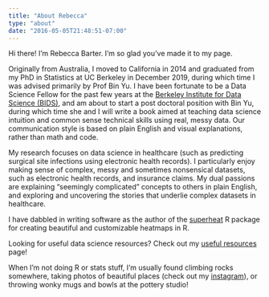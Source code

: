 ```yaml
---
title: "About Rebecca"
type: "about"
date: "2016-05-05T21:48:51-07:00"
---
```


Hi there! I'm Rebecca Barter. I'm so glad you've made it to my page.

Originally from Australia, I moved to California in 2014 and graduated from my PhD in Statistics at UC Berkeley in December 2019, during which time I was advised primarily by Prof Bin Yu. I have been fortunate to be a Data Science Fellow for the past few years at the [Berkeley Institute for Data Science (BIDS)](https://bids.berkeley.edu), and am about to start a post doctoral position with Bin Yu, during which time she and I will write a book aimed at teaching data science intuition and common sense technical skills using real, messy data. Our communication style is based on plain English and visual explanations, rather than math and code. 

My research focuses on data science in healthcare (such as predicting surgical site infections using electronic health records). I particularly enjoy making sense of complex, messy and sometimes nonsensical datasets, such as electronic health records, and insurance claims. My dual passions are explaining "seemingly complicated" concepts to others in plain English, and exploring and uncovering the stories that underlie complex datasets in healthcare. 

I have dabbled in writing software as the author of the [superheat](https://github.com/rlbarter/superheat) R package for creating beautiful and customizable heatmaps in R.

Looking for useful data science resources? Check out my [useful resources](http://www.rebeccabarter.com/useful_resources/) page!

When I'm not doing R or stats stuff, I'm usually found climbing rocks somewhere, taking photos of beautiful places (check out my [instagram](https://www.instagram.com/rlbarter/)), or throwing wonky mugs and bowls at the pottery studio!
